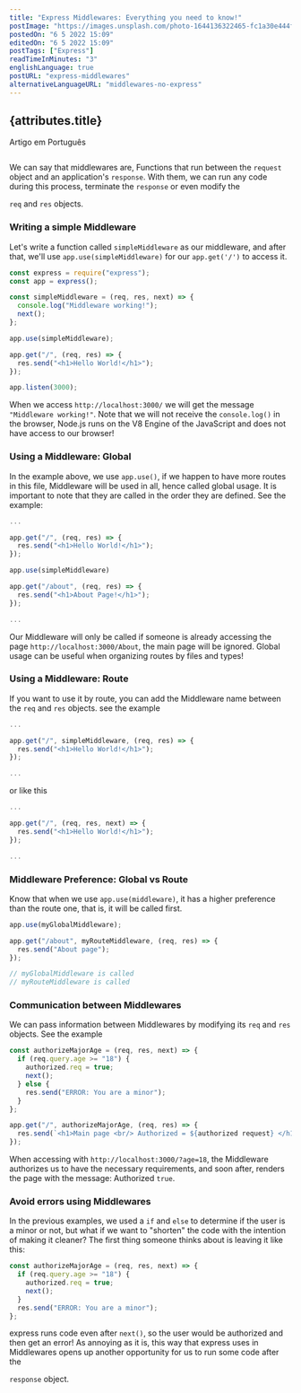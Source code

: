 ```yaml
---
title: "Express Middlewares: Everything you need to know!"
postImage: "https://images.unsplash.com/photo-1644136322465-fc1a30e444ff?ixlib=rb-1.2.1&ixid=MnwxMjA3fDB8MHxwaG90by1wYWdlfHx8fGVufDB8fHx8&auto=format&fit=crop&w=684&q=80"
postedOn: "6 5 2022 15:09"
editedOn: "6 5 2022 15:09"
postTags: ["Express"]
readTimeInMinutes: "3"
englishLanguage: true
postURL: "express-middlewares"
alternativeLanguageURL: "middlewares-no-express"
---
```




## {attributes.title}

<Link to={`/blog/${attributes.alternativeLanguageURL}`}>
  <div>Artigo em Português</div>
</Link>

<img
  src={attributes.mainImage}
  alt=""
  title="Image of @darth_u"
  className="MainImage"
/>

We can say that middlewares are, <Highlight>Functions that run between the `request` object
and an application's `response`</Highlight>. With them, we can run any
code during this process, terminate the <Code>response</Code> or even modify the

<Code>req</Code> and <Code>res</Code> objects.

### Writing a simple Middleware

Let's write a function called <Code>simpleMiddleware</Code> as our middleware,
and after that, we'll use <Code>app.use(simpleMiddleware)</Code> for our <Code>app.get('/')</Code> to access it.

```js
const express = require("express");
const app = express();

const simpleMiddleware = (req, res, next) => {
  console.log("Middleware working!");
  next();
};

app.use(simpleMiddleware);

app.get("/", (req, res) => {
  res.send("<h1>Hello World!</h1>");
});

app.listen(3000);
```

When we access <Code>http://localhost:3000/</Code> we will get the message <Code>"Middleware working!"</Code>.
Note that we will not receive the <Code>console.log()</Code> in the browser, Node.js runs on the <Highlight>V8 Engine</Highlight> of the
JavaScript and does not have access to our browser!

### Using a Middleware: Global

In the example above, we use <Code>app.use()</Code>, if we happen to have more routes in this file, Middleware
will be used in all, hence called global usage. It is important to note that they are called in the order they are defined.
See the example:

```js
...

app.get("/", (req, res) => {
  res.send("<h1>Hello World!</h1>");
});

app.use(simpleMiddleware)

app.get("/about", (req, res) => {
  res.send("<h1>About Page!</h1>");
});

...

```

Our Middleware will only be called if someone is already accessing the page <Code>http://localhost:3000/About</Code>, the main
page will be ignored. Global usage can be useful when organizing routes by files and types!

### Using a Middleware: Route

If you want to use it by route, you can add the Middleware name between the <Code>req</Code> and <Code>res</Code> objects.
see the example

```js
...

app.get("/", simpleMiddleware, (req, res) => {
  res.send("<h1>Hello World!</h1>");
});

...
```

or like this

```js
...

app.get("/", (req, res, next) => {
  res.send("<h1>Hello World!</h1>");
});

...
```

### Middleware Preference: Global vs Route

Know that when we use <Code>app.use(middleware)</Code>, it has a higher preference than the route one, that is, it will be called first.

```js
app.use(myGlobalMiddleware);

app.get("/about", myRouteMiddleware, (req, res) => {
  res.send("About page");
});

// myGlobalMiddleware is called
// myRouteMiddleware is called
```

### Communication between Middlewares

We can pass information between Middlewares by modifying its <Code>req</Code> and <Code>res</Code> objects.
See the example

```js
const authorizeMajorAge = (req, res, next) => {
  if (req.query.age >= "18") {
    authorized.req = true;
    next();
  } else {
    res.send("ERROR: You are a minor");
  }
};

app.get("/", authorizeMajorAge, (req, res) => {
  res.send(`<h1>Main page <br/> Authorized = ${authorized request} </h1>`);
});
```

When accessing with <Code>http://localhost:3000/?age=18</Code>, the Middleware authorizes us to have the necessary requirements, and soon after, renders
the page with the message: Authorized <Code>true</Code>.

<PostImage image={messageEN} description="" />

### Avoid errors using Middlewares

In the previous examples, we used a <Code>if</Code> and <Code>else</Code> to determine if the user is a minor or not,
but what if we want to "shorten" the code with the intention of making it cleaner? The first thing someone thinks about is leaving it like this:

```js
const authorizeMajorAge = (req, res, next) => {
  if (req.query.age >= "18") {
    authorized.req = true;
    next();
  }
  res.send("ERROR: You are a minor");
};
```

express runs code even after <Code>next()</Code>, so the user would be authorized and then get an error!
As annoying as it is, this way that express uses in Middlewares opens up another opportunity for us to run some code after the

<Code>response</Code> object.
